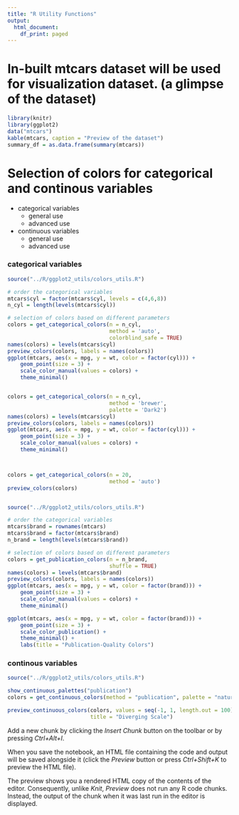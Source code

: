 ```yaml
---
title: "R Utility Functions"
output:
  html_document:
    df_print: paged
---
```


# In-built mtcars dataset will be used for visualization dataset. (a glimpse of the dataset)

```r
library(knitr)
library(ggplot2)
data("mtcars")
kable(mtcars, caption = "Preview of the dataset")
summary_df = as.data.frame(summary(mtcars))

```

# Selection of colors for categorical and continous variables
 - categorical variables
    - general use
    - advanced use
 - continuous variables
    - general use
    - advanced use
    
### categorical variables

```r
source("../R/ggplot2_utils/colors_utils.R")

# order the categorical variables
mtcars$cyl = factor(mtcars$cyl, levels = c(4,6,8))
n_cyl = length(levels(mtcars$cyl))

# selection of colors based on different parameters
colors = get_categorical_colors(n = n_cyl,
                                method = 'auto',
                                colorblind_safe = TRUE)
names(colors) = levels(mtcars$cyl)
preview_colors(colors, labels = names(colors))
ggplot(mtcars, aes(x = mpg, y = wt, color = factor(cyl))) +
    geom_point(size = 3) +
    scale_color_manual(values = colors) +
    theme_minimal()


colors = get_categorical_colors(n = n_cyl,
                                method = 'brewer',
                                palette = 'Dark2')
names(colors) = levels(mtcars$cyl)
preview_colors(colors, labels = names(colors))
ggplot(mtcars, aes(x = mpg, y = wt, color = factor(cyl))) +
    geom_point(size = 3) +
    scale_color_manual(values = colors) +
    theme_minimal()



colors = get_categorical_colors(n = 20,
                                method = 'auto')
preview_colors(colors)



```



```r
source("../R/ggplot2_utils/colors_utils.R")

# order the categorical variables
mtcars$brand = rownames(mtcars)
mtcars$brand = factor(mtcars$brand)
n_brand = length(levels(mtcars$brand))

# selection of colors based on different parameters
colors = get_publication_colors(n = n_brand,
                                shuffle = TRUE)
names(colors) = levels(mtcars$brand)
preview_colors(colors, labels = names(colors))
ggplot(mtcars, aes(x = mpg, y = wt, color = factor(brand))) +
    geom_point(size = 3) +
    scale_color_manual(values = colors) +
    theme_minimal()

ggplot(mtcars, aes(x = mpg, y = wt, color = factor(brand))) +
    geom_point(size = 3) +
    scale_color_publication() +
    theme_minimal() +
    labs(title = "Publication-Quality Colors")

```

### continous variables

```r
source("../R/ggplot2_utils/colors_utils.R")

show_continuous_palettes("publication")
colors = get_continuous_colors(method = "publication", palette = "nature_heatmap")

preview_continuous_colors(colors, values = seq(-1, 1, length.out = 100), 
                          title = "Diverging Scale")
```


Add a new chunk by clicking the *Insert Chunk* button on the toolbar or by pressing *Ctrl+Alt+I*.

When you save the notebook, an HTML file containing the code and output will be saved alongside it (click the *Preview* button or press *Ctrl+Shift+K* to preview the HTML file).

The preview shows you a rendered HTML copy of the contents of the editor. Consequently, unlike *Knit*, *Preview* does not run any R code chunks. Instead, the output of the chunk when it was last run in the editor is displayed.
